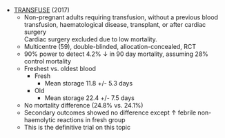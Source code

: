 * [TRANSFUSE](http://www.nejm.org/doi/full/10.1056/NEJMoa1707572) (2017)
	* Non-pregnant adults requiring transfusion, without a previous blood transfusion, haematological disease, transplant, or after cardiac surgery\
	Cardiac surgery excluded due to low mortality.
	* Multicentre (59), double-blinded, allocation-concealed, RCT
	* 90% power to detect 4.2% ↓ in 90 day mortality, assuming 28% control mortality
	* Freshest vs. oldest blood
		* Fresh
			* Mean storage 11.8 +/- 5.3 days
		* Old
			* Mean storage 22.4 +/- 7.5 days
	* No mortality difference (24.8% vs. 24.1%)
	* Secondary outcomes showed no difference except ↑ febrile non-haemolytic reactions in fresh group
	* This is the definitive trial on this topic